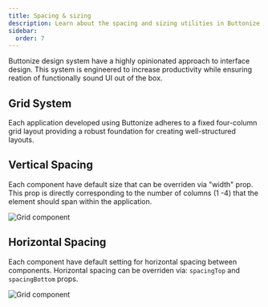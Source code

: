 ```yaml
---
title: Spacing & sizing
description: Learn about the spacing and sizing utilities in Buttonize
sidebar:
  order: 7
---
```


Buttonize design system have a highly opinionated approach to interface design. This system is engineered to increase productivity while ensuring reation of functionally sound UI out of the box.

## Grid System

Each application developed using Buttonize adheres to a fixed four-column grid layout providing a robust foundation for creating well-structured layouts.

## Vertical Spacing

Each component have default size that can be overriden via "width" prop. This prop is directly corresponding to the number of columns (1 -4) that the element should span within the application.

![Grid component](../../../../public/images/component_width.png)

## Horizontal Spacing

Each component have default setting for horizontal spacing between components. Horizontal spacing can be overriden via: `spacingTop` and `spacingBottom` props.

![Grid component](../../../../public/images/horizontal_spacing.png)
